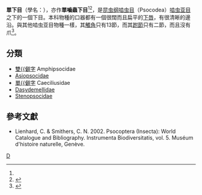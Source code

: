 {{CJK-New-Char|2A605}}
{{Automatic Taxobox
| taxon = Caeciliusetae
| authority = 
| subdivision_ranks = [[科_(生物)|科]]
| subdivision = [[#分類|見內文]]
}}
'''單{{僻字|𪘅|左-{虫}-右齒}}下目'''（學名：{{lang|la|Caeciliusetae}}），亦作'''單嚙蟲下目'''<ref name=taibif /><ref name=taibif>{{cite web |url=http://www.taibif.tw/zh/catalogue_of_life/page/2892-ff79-d10b-19b6-f67e-ec93-d574-2873 |title=臺灣生物多樣性資訊入口網：嚙蟲目 |accessdate=2014-08-30 |language=zh-hant |archive-url=https://web.archive.org/web/20150120113401/http://www.taibif.tw/zh/catalogue_of_life/page/2892-ff79-d10b-19b6-f67e-ec93-d574-2873 |archive-date=2015-01-20 |dead-url=yes }}</ref>，是[[昆虫纲|昆虫纲]][[啮虫总目|啮虫目]]（Psocodea）[[啮虫亚目|啮虫亚目]]之下的一個下目。本科物種的口器都有一個很闊而且扁平的[[昆蟲口器|下唇]]，有很清晰的邊沿。與其他啮虫亚目物種一樣，其[[觸角#節足動物|觸角]]只有13節，而其[[跗節|跗節]]只有二節，而且沒有爪<ref name=tolweb>{{cite web |url=http://tolweb.org/Amphipsocidae/14469 |title=Amphipsocidae |language=en |first1=Emilie |last1=Bess |first2=Kevin P. |last2=Johnson |accessdate=2015-04-20 |archive-date=2020-10-29 |archive-url=https://web.archive.org/web/20201029134300/http://tolweb.org/Amphipsocidae/14469 |dead-url=no }}</ref>。

==分類==
*[[雙𪘅科|雙{{僻字]] Amphipsocidae
*[[Asiopsocidae|Asiopsocidae]]
*[[單𪘅科|單{{僻字]] Caeciliusidae
*[[Dasydemellidae|Dasydemellidae]]
*[[Stenopsocidae|Stenopsocidae]]

==參考文獻==
{{reflist}}
* Lienhard, C. & Smithers, C. N. 2002. Psocoptera (Insecta): World Catalogue and Bibliography. Instrumenta Biodiversitatis, vol. 5. Muséum d'histoire naturelle, Genève.

{{Taxonbar}}
[[Category:啮虫亚目|D]]